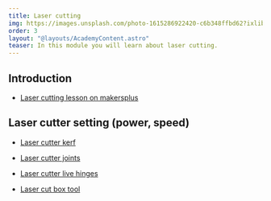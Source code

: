 ```yaml
---
title: Laser cutting
img: https://images.unsplash.com/photo-1615286922420-c6b348ffbd62?ixlib=rb-4.0.3&ixid=MnwxMjA3fDB8MHxwaG90by1wYWdlfHx8fGVufDB8fHx8&auto=format&fit=crop&w=2070&q=80
order: 3
layout: "@layouts/AcademyContent.astro"
teaser: In this module you will learn about laser cutting.
---
```


## Introduction

- <a href="https://www.makersplus.eu/laser-cutter/" target="_blank" rel="noopener noreferrer">Laser cutting lesson on makersplus</a>


## Laser cutter setting (power, speed)

- <a href="https://www.lasercutco.com/blog/lasercuttingkerf" target="_blank" rel="noopener noreferrer">Laser cutter kerf</a>

- <a href="http://academy.cba.mit.edu/classes/computer_cutting/joints.png" target="_blank" rel="noopener noreferrer">Laser cutter joints</a>

- <a href="https://www.instructables.com/Laser-cut-enclosure-with-living-hinge-lid/" target="_blank" rel="noopener noreferrer">Laser cutter live hinges</a>

- <a href="https://en.makercase.com/#/" target="_blank" rel="noopener noreferrer">Laser cut box tool</a>





